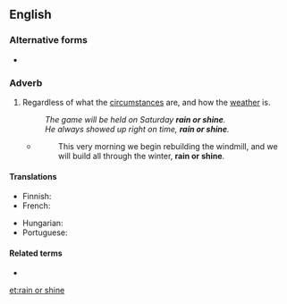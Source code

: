 ==English==

===Alternative forms===
* {{l|en|come rain or shine}}

===Adverb===
{{head|en|adverb|head=[[rain]] or [[shine]]}}

# {{context|idiomatic|lang=en}} Regardless of what the [[circumstance]]s are, and how the [[weather]] is.
#: ''The game will be held on Saturday '''rain or shine'''.''
#: ''He always showed up right on time, '''rain or shine'''.''
#* {{RQ:Orwell Animal Farm|6}}
#*: This very morning we begin rebuilding the windmill, and we will build all through the winter, '''rain or shine'''.

====Translations====
{{trans-top|regardless of the circumstances}}
* Finnish: {{t|fi|satoi tai paistoi}}
* French: {{t|fr|par tous les temps}}
{{trans-mid}}
* Hungarian: {{t|hu|akár esik, akár fúj}}
* Portuguese: {{t|pt|faça chuva ou faça sol}}
{{trans-bottom}}

====Related terms====
* {{l|en|hell or high water}}

[[et:rain or shine]]